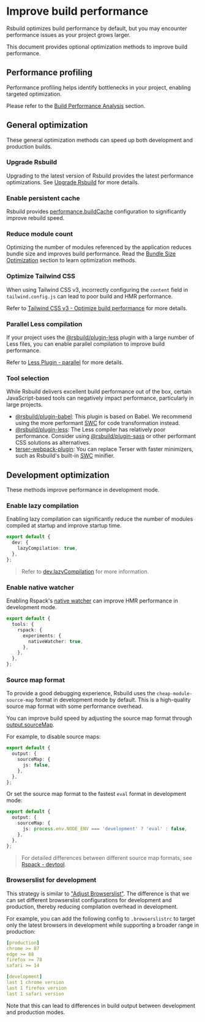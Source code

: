 # Improve build performance

Rsbuild optimizes build performance by default, but you may encounter performance issues as your project grows larger.

This document provides optional optimization methods to improve build performance.

## Performance profiling

Performance profiling helps identify bottlenecks in your project, enabling targeted optimization.

Please refer to the [Build Performance Analysis](/guide/debug/build-profiling) section.

## General optimization

These general optimization methods can speed up both development and production builds.

### Upgrade Rsbuild

Upgrading to the latest version of Rsbuild provides the latest performance optimizations. See [Upgrade Rsbuild](/guide/basic/upgrade-rsbuild) for more details.

### Enable persistent cache

Rsbuild provides [performance.buildCache](/config/performance/build-cache) configuration to significantly improve rebuild speed.

### Reduce module count

Optimizing the number of modules referenced by the application reduces bundle size and improves build performance. Read the [Bundle Size Optimization](/guide/optimization/optimize-bundle) section to learn optimization methods.

### Optimize Tailwind CSS

When using Tailwind CSS v3, incorrectly configuring the `content` field in `tailwind.config.js` can lead to poor build and HMR performance.

Refer to [Tailwind CSS v3 - Optimize build performance](/guide/styling/tailwindcss-v3#optimize-build-performance) for more details.

### Parallel Less compilation

If your project uses the [@rsbuild/plugin-less](/plugins/list/plugin-less) plugin with a large number of Less files, you can enable parallel compilation to improve build performance.

Refer to [Less Plugin - parallel](/plugins/list/plugin-less#parallel) for more details.

### Tool selection

While Rsbuild delivers excellent build performance out of the box, certain JavaScript-based tools can negatively impact performance, particularly in large projects.

- [@rsbuild/plugin-babel](/plugins/list/plugin-babel): This plugin is based on Babel. We recommend using the more performant [SWC](/guide/configuration/swc) for code transformation instead.
- [@rsbuild/plugin-less](/plugins/list/plugin-less): The Less compiler has relatively poor performance. Consider using [@rsbuild/plugin-sass](/plugins/list/plugin-sass) or other performant CSS solutions as alternatives.
- [terser-webpack-plugin](https://www.npmjs.com/package/terser-webpack-plugin): You can replace Terser with faster minimizers, such as Rsbuild's built-in [SWC](/guide/configuration/swc) minifier.

## Development optimization

These methods improve performance in development mode.

### Enable lazy compilation

Enabling lazy compilation can significantly reduce the number of modules compiled at startup and improve startup time.

```ts title="rsbuild.config.ts"
export default {
  dev: {
    lazyCompilation: true,
  },
};
```

> Refer to [dev.lazyCompilation](/config/dev/lazy-compilation) for more information.

### Enable native watcher

Enabling Rspack's [native watcher](https://rspack.rs/config/experiments#experimentsnativewatcher) can improve HMR performance in development mode.

```ts title="rsbuild.config.ts"
export default {
  tools: {
    rspack: {
      experiments: {
        nativeWatcher: true,
      },
    },
  },
};
```

### Source map format

To provide a good debugging experience, Rsbuild uses the `cheap-module-source-map` format in development mode by default. This is a high-quality source map format with some performance overhead.

You can improve build speed by adjusting the source map format through [output.sourceMap](/config/output/source-map).

For example, to disable source maps:

```ts title="rsbuild.config.ts"
export default {
  output: {
    sourceMap: {
      js: false,
    },
  },
};
```

Or set the source map format to the fastest `eval` format in development mode:

```ts title="rsbuild.config.ts"
export default {
  output: {
    sourceMap: {
      js: process.env.NODE_ENV === 'development' ? 'eval' : false,
    },
  },
};
```

> For detailed differences between different source map formats, see [Rspack - devtool](https://rspack.rs/config/devtool).

### Browserslist for development

This strategy is similar to ["Adjust Browserslist"](/guide/optimization/optimize-bundle#adjust-browserslist). The difference is that we can set different browserslist configurations for development and production, thereby reducing compilation overhead in development.

For example, you can add the following config to `.browserslistrc` to target only the latest browsers in development while supporting a broader range in production:

```yaml title=".browserslistrc"
[production]
chrome >= 87
edge >= 88
firefox >= 78
safari >= 14

[development]
last 1 chrome version
last 1 firefox version
last 1 safari version
```

Note that this can lead to differences in build output between development and production modes.
